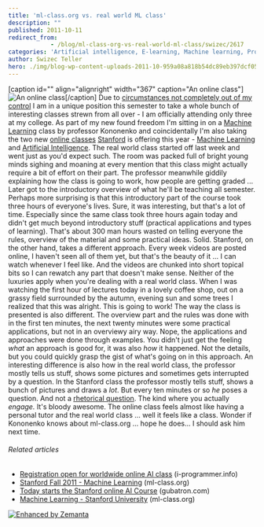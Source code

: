 ```yaml
---
title: 'ml-class.org vs. real world ML class'
description: ""
published: 2011-10-11
redirect_from: 
            - /blog/ml-class-org-vs-real-world-ml-class/swizec/2617
categories: 'Artificial intelligence, E-learning, Machine learning, Professor, Uncategorized'
author: Swizec Teller
hero: ./img/blog-wp-content-uploads-2011-10-959a08a818b54dc89eb397dcf05b959e_74.jpg
---
```

\[caption id="" align="alignright" width="367" caption="An online class"]![](./img/blog-wp-content-uploads-2011-10-959a08a818b54dc89eb397dcf05b959e_74.jpg "An online class")\[/caption] Due to [circumstances not completely out of my control](http://swizec.com/blog/i-suck-at-formal-education-or-does-education-suck/swizec/2564 "I suck at \[formal] education or does education suck?") I am in a unique position this semester to take a whole bunch of interesting classes strewn from all over - I am officially attending only three at my college. As part of my new found freedom I'm sitting in on a [Machine Learning](http://en.wikipedia.org/wiki/Machine_learning "Machine learning") class by professor Kononenko and coincidentally I'm also taking the two new [online classes](http://en.wikipedia.org/wiki/E-learning "E-learning") [Stanford](<http://maps.google.com/maps?ll=37.43,-122.17&spn=0.01,0.01&q=37.43,-122.17 (Stanford%20University)&t=h> "Stanford University") is offering this year - [Machine Learning](http://ml-class.org) and [Artificial Intelligence](http://ai-class.org). The real world class started off last week and went just as you'd expect such. The room was packed full of bright young minds sighing and moaning at every mention that this class might actually require a bit of effort on their part. The professor meanwhile giddily explaining how the class is going to work, how people are getting graded ... Later got to the introductory overview of what he'll be teaching all semester. Perhaps more surprising is that this introductory part of the course took three hours of everyone's lives. Sure, it was interesting, but that's a lot of time. Especially since the same class took three hours again today and didn't get much beyond introductory stuff (practical applications and types of learning). That's about 300 man hours wasted on telling everyone the rules, overview of the material and some practical ideas. Solid. Stanford, on the other hand, takes a different approach. Every week videos are posted online, I haven't seen all of them yet, but that's the beauty of it ... I can watch whenever I feel like. And the videos are chunked into short topical bits so I can rewatch any part that doesn't make sense. Neither of the luxuries apply when you're dealing with a real world class. When I was watching the first hour of lectures today in a lovely coffee shop, out on a grassy field surrounded by the autumn, evening sun and some trees I realized that this was alright. This is going to work! The way the class is presented is also different. The overview part and the rules was done with in the first ten minutes, the next twenty minutes were some practical applications, but not in an overviewy airy way. Nope, the applications and approaches were done through examples. You didn't just get the feeling _what_ an approach is good for, it was also _how_ it happened. Not the details, but you could quickly grasp the gist of what's going on in this approach. An interesting difference is also how in the real world class, the professor mostly tells us stuff, shows some pictures and sometimes gets interrupted by a question. In the Stanford class the professor mostly tells stuff, shows a bunch of pictures and draws a _lot_. But every ten minutes or so _he_ poses a question. And not a [rhetorical question](http://en.wikipedia.org/wiki/Rhetorical_question "Rhetorical question"). The kind where you actually _engage._ It's bloody awesome. The online class feels almost like having a personal tutor and the real world class ... well it feels like a class. Wonder if Kononenko knows about ml-class.org ... hope he does... I should ask him next time.

###### Related articles

- [Registration open for worldwide online AI class](http://www.i-programmer.info/news/150-training-a-education/2999-registration-open-for-worldwide-online-ai-class.html) (i-programmer.info)
- [Stanford Fall 2011 - Machine Learning](http://www.ml-class.org/) (ml-class.org)
- [Today starts the Stanford online AI Course](http://www.gubatron.com/blog/2011/10/10/today-starts-the-stanford-online-ai-course/) (gubatron.com)
- [Machine Learning - Stanford University](http://ml-class.org/) (ml-class.org)

[![Enhanced by Zemanta](http://img.zemanta.com/zemified_e.png?x-id=08a673e1-aaa3-498b-85ec-9b8972a262df)](http://www.zemanta.com/ "Enhanced by Zemanta")